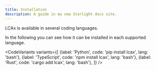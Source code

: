 ```yaml
---
title: Installation
description: A guide in my new Starlight docs site.
---
```


LCAx is available in several coding languages.

In the following you can see how it can be installed in each supported language.

<CodeVariants
    variants={[
        {label: 'Python', code: 'pip install lcax', lang: 'bash'},
        {label: 'TypeScript', code: 'npm install lcax', lang: 'bash'},
        {label: 'Rust', code: 'cargo add lcax', lang: 'bash'},
    ]}
/>
